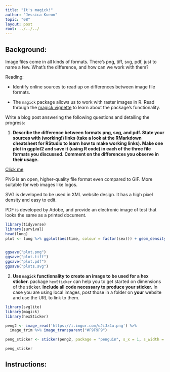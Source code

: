 ```yaml
---
title: "It's magick!"
author: "Jessica Kueon"
topic: "08"
layout: post
root: ../../../
---
```


## Background:

Image files come in all kinds of formats. There's png, tiff, svg, pdf, just to name a few. What's the difference, and how can we work with them?

Reading: 

  - Identify online sources to read up on differences between image file formats. 

  - The `magick` package allows us to work with raster images in R. Read through the  [magick vignette](https://cran.r-project.org/web/packages/magick/vignettes/intro.html) to learn about the package's functionality.

Write a blog post answering the following questions and detailing the progress: 

1. **Describe the difference between formats png, svg, and pdf. State your sources with (working!) links (take a look at the RMarkdown cheatsheet for RStudio to learn how to make working links). Make one plot in ggplot2 and save it (using R code) in each of the three file formats you discussed. Comment on the differences you observe in their usage.**

[Click me](https://www.95visual.com/blog/svg-pdf-jpg-png-whats-the-difference)

PNG is an open, higher-quality file format even compared to GIF. More suitable for web images like logos. 

SVG is developed to be used in XML website design. It has a high pixel density and easy to edit. 

PDF is developed by Adobe, and provide an electronic image of test that looks the same as a printed document. 



```r

library(tidyverse)
library(survival)
head(lung)
plot <- lung %>% ggplot(aes(time, colour = factor(sex))) + geom_density()


ggsave("plot.png")
ggsave("plot.tiff")
ggsave("plot.pdf")
ggsave("plots.svg")
```
2. **Use `magick` functionality to create an image to be used for a hex sticker.**  package `hexSticker` can help you to get started on dimensions of the sticker. **Include all code necessary to produce your sticker.** In case you are using local images, post those in a folder on **your** website and use the URL to link to them.


```r
library(svglite)
library(magick)
library(hexSticker)

peng2 <- image_read('https://i.imgur.com/uJiJz4u.png') %>%
  image_trim %>% image_transparent("#F9F9F9")

peng_sticker <- sticker(peng2, package = "penguin", s_x = 1, s_width = 0.8, s_height = 1, p_y = 1.5, p_color = "black", h_fill = "white")

peng_sticker
```



## Instructions:
